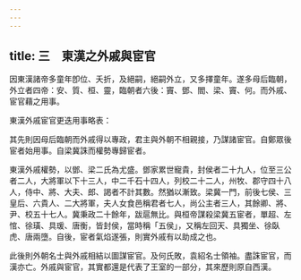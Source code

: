 ```yaml
---
---
---
```

title: 三　東漢之外戚與宦官
---




因東漢諸帝多童年卽位、夭折，及絕嗣，絕嗣外立，又多擇童年。遂多母后臨朝，外立者四帝：安、質、桓、靈，臨朝者六後：竇、鄧、閻、梁、竇、何。而外戚、宦官藉之用事。

東漢外戚宦官更迭用事略表：



其先則因母后臨朝而外戚得以專政，君主與外朝不相親接，乃謀諸宦官。自鄭眾後宦者始用事。自梁冀誅而權勢專歸宦者。

東漢外戚權勢，以鄧、梁二氏為尤盛。鄧家累世寵貴，封侯者二十九人，位至三公者二人，大將軍以下十三人，中二千石十四人，列校二十二人，州牧、郡守四十八人，侍中、將、大夫、郎、謁者不計其數。然猶以漸致。梁冀一門，前後七侯、三皇后、六貴人、二大將軍，夫人女食邑稱君者七人，尚公主者三人，其餘卿、將、尹、校五十七人。冀秉政二十餘年，跋扈無比。與桓帝謀殺梁冀五宦者，單超、左悺、徐璜、具瑗、唐衡，皆封侯，當時稱「五侯」，又稱左回天、具獨坐、徐臥虎、唐兩墮。自後，宦者氣焰遂張，則實外戚有以助成之也。

此後則外朝名士與外戚相結以圖謀宦官。及何氏敗，袁紹名士領袖。盡誅宦官，而漢亦亡。外戚與宦官，其實都還是代表了王室的一部分，其來歷則原自西漢。